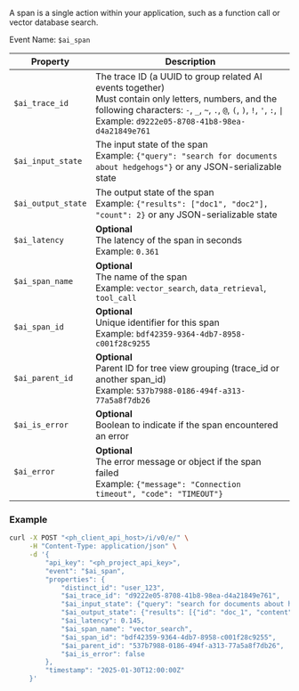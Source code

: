 A span is a single action within your application, such as a function call or vector database search.

Event Name: `$ai_span`

| Property | Description |
|----------|-------------|
| `$ai_trace_id` | The trace ID (a UUID to group related AI events together)<br/>Must contain only letters, numbers, and the following characters: `-`, `_`, `~`, `.`, `@`, `(`, `)`, `!`, `'`, `:`, <code>\|</code><br/>Example: `d9222e05-8708-41b8-98ea-d4a21849e761` |
| `$ai_input_state` | The input state of the span<br/>Example: `{"query": "search for documents about hedgehogs"}` or any JSON-serializable state |
| `$ai_output_state` | The output state of the span<br/>Example: `{"results": ["doc1", "doc2"], "count": 2}` or any JSON-serializable state |
| `$ai_latency` | **Optional**<br/>The latency of the span in seconds<br/>Example: `0.361` |
| `$ai_span_name` | **Optional**<br/>The name of the span<br/>Example: `vector_search`, `data_retrieval`, `tool_call` |
| `$ai_span_id` | **Optional**<br/>Unique identifier for this span<br/>Example: `bdf42359-9364-4db7-8958-c001f28c9255` |
| `$ai_parent_id` | **Optional**<br/>Parent ID for tree view grouping (trace_id or another span_id)<br/>Example: `537b7988-0186-494f-a313-77a5a8f7db26` |
| `$ai_is_error` | **Optional**<br/>Boolean to indicate if the span encountered an error |
| `$ai_error` | **Optional**<br/>The error message or object if the span failed<br/>Example: `{"message": "Connection timeout", "code": "TIMEOUT"}` |

### Example

```bash
curl -X POST "<ph_client_api_host>/i/v0/e/" \
     -H "Content-Type: application/json" \
     -d '{
         "api_key": "<ph_project_api_key>",
         "event": "$ai_span",
         "properties": {
             "distinct_id": "user_123",
             "$ai_trace_id": "d9222e05-8708-41b8-98ea-d4a21849e761",
             "$ai_input_state": {"query": "search for documents about hedgehogs", "filters": {"category": "animals"}},
             "$ai_output_state": {"results": [{"id": "doc_1", "content": "Hedgehogs are small mammals..."}, {"id": "doc_2", "content": "These nocturnal creatures..."}], "count": 2},
             "$ai_latency": 0.145,
             "$ai_span_name": "vector_search",
             "$ai_span_id": "bdf42359-9364-4db7-8958-c001f28c9255",
             "$ai_parent_id": "537b7988-0186-494f-a313-77a5a8f7db26",
             "$ai_is_error": false
         },
         "timestamp": "2025-01-30T12:00:00Z"
     }'
```
